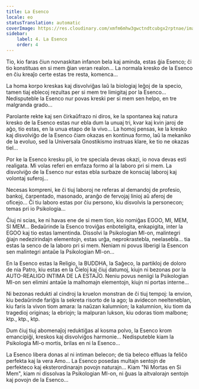 ```yaml
---
title: La Esenco
locale: eo
statusTranslation: automatic
coverImage: https://res.cloudinary.com/xmfm6mhw3gwctndtcubgx2rptnae/image/upload/v1740468922/small_cover_tratado_de_psicologia_revolucionaria_a4c0dca4e0.webp
sidebar:
    label: 4. La Esenco
    order: 4
---
```

Tio, kio faras ĉiun novnaskitan infanon bela kaj aminda, estas ĝia Esenco; ĉi tio konstituas en si mem ĝian veran realon... La normala kresko de la Esenco en ĉiu kreaĵo certe estas tre resta, komenca...

La homa korpo kreskas kaj disvolviĝas laŭ la biologiaj leĝoj de la specio, tamen tiaj eblecoj rezultas per si mem tre limigitaj por la Esenco... Nedisputeble la Esenco nur povas kreski per si mem sen helpo, en tre malgranda grado...

Parolante rekte kaj sen ĉirkaŭfrazo ni diros, ke la spontanea kaj natura kresko de la Esenco estas nur ebla dum la unuaj tri, kvar kaj kvin jaroj de aĝo, tio estas, en la unua etapo de la vivo... La homoj pensas, ke la kresko kaj disvolviĝo de la Esenco ĉiam okazas en kontinua formo, laŭ la mekaniko de la evoluo, sed la Universala Gnostikismo instruas klare, ke tio ne okazas tiel...

Por ke la Esenco kresku pli, io tre speciala devas okazi, io nova devas esti realigata. Mi volas referi en emfaza formo al la laboro pri si mem. La disvolviĝo de la Esenco nur estas ebla surbaze de konsciaj laboroj kaj volontaj suferoj...

Necesas kompreni, ke ĉi tiuj laboroj ne referas al demandoj de profesio, bankoj, ĉarpentado, masonado, aranĝo de fervojaj linioj aŭ aferoj de oficejo... Ĉi tiu laboro estas por ĉiu persono, kiu disvolvis la personecon; temas pri io Psikologia...

Ĉiuj ni scias, ke ni havas ene de si mem tion, kio nomiĝas EGOO, MI, MEM, SI MEM... Bedaŭrinde la Esenco troviĝas enboteligita, enkapigita, inter la EGOO kaj tio estas lamentinda. Dissolvi la Psikologian MI-on, malintegri ĝiajn nedezirindajn elementojn, estas urĝa, neprokrastebla, neelasebla... tia estas la senco de la laboro pri si mem. Neniam ni povus liberigi la Esencon sen malintegri antaŭe la Psikologian MI-on...

En la Esenco estas la Religio, la BUDDHA, la Saĝeco, la partikloj de doloro de nia Patro, kiu estas en la Ĉieloj kaj ĉiuj datumoj, kiujn ni bezonas por la AUTO-REALIGO INTIMA DE LA ESTAĴO. Neniu povus neniigi la Psikologian MI-on sen elimini antaŭe la malhomajn elementojn, kiujn ni portas interne...

Ni bezonas redukti al cindroj la kruelon monstran de ĉi tiuj tempoj: la envion, kiu bedaŭrinde fariĝis la sekreta risorto de la ago; la avidecon neelteneblan, kiu faris la vivon tiom amara: la naŭzan kalumnion; la kalumnion, kiu tiom da tragedioj originas; la ebriojn; la malpuran lukson, kiu odoras tiom malbone; ktp., ktp., ktp.

Dum ĉiuj tiuj abomenaĵoj reduktiĝas al kosma polvo, la Esenco krom emancipiĝi, kreskos kaj disvolviĝos harmonie... Nedisputeble kiam la Psikologia MI-o mortis, brilas en ni la Esenco...

La Esenco libera donas al ni intiman belecon; de tia beleco elfluas la feliĉo perfekta kaj la vera Amo... La Esenco posedas multajn sentojn de perfekteco kaj eksterordinarajn povojn naturajn... Kiam "Ni Mortas en Si Mem", kiam ni dissolvas la Psikologian MI-on, ni ĝuas la altvalorajn sentojn kaj povojn de la Esenco...

